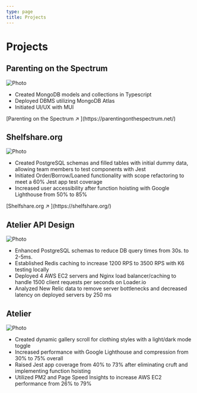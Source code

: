 ```yaml
---
type: page
title: Projects
---
```


# Projects


<h2>Parenting on the Spectrum</h2>
<Image
  src="/images/pots.jpg"
  alt="Photo"
  width={1125}
  height={750}
  priority
  className="next-image"
  style={{borderRadius: '10px'}}
/>
<ul>
<li>Created MongoDB models and collections in Typescript</li>
<li>Deployed DBMS utilizing MongoDB Atlas</li>
<li>Initiated UI/UX with MUI</li>
</ul>
[Parenting on the Spectrum ↗ ](https://parentingonthespectrum.net/)

<h2>Shelfshare.org</h2>
<Image
  src="/images/shelfshare.jpg"
  alt="Photo"
  width={1125}
  height={750}
  priority
  className="next-image"
  style={{borderRadius: '10px'}}
/>
<ul>
<li>Created PostgreSQL schemas and filled tables with initial dummy data, allowing team members to test components with Jest</li>
<li>Initiated Order/Borrow/Loaned functionality with scope refactoring to meet a 60% Jest app test coverage</li>
<li>Increased user accessibility after function hoisting with Google Lighthouse from 50% to 85%</li>
</ul>
[Shelfshare.org ↗ ](https://shelfshare.org/)

<h2>Atelier API Design</h2>
<Image
  src="/images/SDC.jpg"
  alt="Photo"
  width={1125}
  height={750}
  priority
  className="next-image"
  style={{borderRadius: '10px'}}
/>
<ul>
<li>Enhanced PostgreSQL schemas to reduce DB query times from 30s. to 2-5ms.</li>
<li>Established Redis caching to increase 1200 RPS to 3500 RPS with K6 testing locally</li>
<li>Deployed 4 AWS EC2 servers and Nginx load balancer/caching to handle 1500 client requests per
seconds on Loader.io</li>
<li>Analyzed New Relic data to remove server bottlenecks and decreased latency on deployed servers by
250 ms</li>
</ul>

<h2>Atelier</h2>
<Image
  src="/images/FEC.jpg"
  alt="Photo"
  width={1125}
  height={750}
  priority
  className="next-image"
  style={{borderRadius: '10px'}}
/>
<ul>
<li>Created dynamic gallery scroll for clothing styles with a light/dark mode toggle</li>
<li>Increased performance with Google Lighthouse and compression from 30% to 75% overall</li>
<li>Raised Jest app coverage from 40% to 73% after eliminating cruft and implementing function hoisting</li>
<li>Utilized PM2 and Page Speed Insights to increase AWS EC2 performance from 26% to 79%</li>
</ul>
